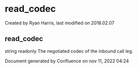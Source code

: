 
# read_codec 

 Created by  Ryan Harris, last modified on 2018.02.07

## read_codec

string readonly The negotiated codec of the inbound call leg.

Document generated by Confluence on nov 11, 2022 04:24
